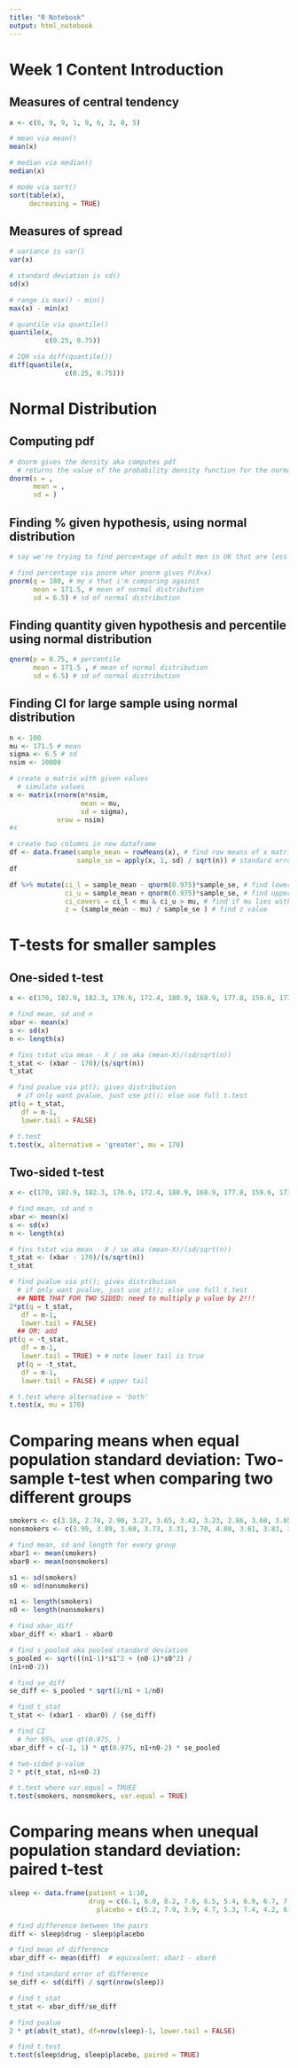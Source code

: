 ```yaml
---
title: "R Notebook"
output: html_notebook
---
```


# Week 1 Content Introduction
## Measures of central tendency
```r
x <- c(6, 9, 9, 1, 9, 6, 3, 8, 5)

# mean via mean()
mean(x)

# median via median()
median(x)

# mode via sort()
sort(table(x),
     decreasing = TRUE)
```

## Measures of spread
```r
# variance is var()
var(x)

# standard deviation is sd()
sd(x)

# range is max() - min()
max(x) - min(x)

# quantile via quantile()
quantile(x, 
         c(0.25, 0.75))

# IQR via diff(quantile())
diff(quantile(x,
              c(0.25, 0.75)))
```

# Normal Distribution
## Computing pdf
```r
# dnorm gives the density aka computes pdf
  # returns the value of the probability density function for the normal distribution given parameters for x, mean and sd; P(X <= x)
dnorm(x = ,
      mean = ,
      sd = )
```

## Finding % given hypothesis, using normal distribution
```r
# say we're trying to find percentage of adult men in UK that are less than 180cm tall

# find percentage via pnorm wher pnorm gives P(X<x)
pnorm(q = 180, # my x that i'm comparing against
      mean = 171.5, # mean of normal distribution
      sd = 6.5) # sd of normal distribution
```

## Finding quantity given hypothesis and percentile using normal distribution
```r
qnorm(p = 0.75, # percentile
      mean = 171.5 , # mean of normal distribution
      sd = 6.5) # sd of normal distribution
```

## Finding CI for large sample using normal distribution
```r
n <- 100
mu <- 171.5 # mean
sigma <- 6.5 # sd
nsim <- 10000

# create a matrix with given values
  # simulate values
x <- matrix(rnorm(n*nsim,
                  mean = mu,
                  sd = sigma),
            nrow = nsim)
#x

# create two columns in new dataframe
df <- data.frame(sample_mean = rowMeans(x), # find row means of x matrix
                 sample_se = apply(x, 1, sd) / sqrt(n)) # standard error formula is s/root n; apply(array = , margin = , function = )
df

df %>% mutate(ci_l = sample_mean - qnorm(0.975)*sample_se, # find lower limit
              ci_u = sample_mean + qnorm(0.975)*sample_se, # find upper limit
              ci_covers = ci_l < mu & ci_u > mu, # find if mu lies within interval
              z = (sample_mean - mu) / sample_se ) # find z value
```

# T-tests for smaller samples
## One-sided t-test
```r
x <- c(170, 182.9, 182.3, 176.6, 172.4, 180.9, 168.9, 177.8, 159.6, 173.1)

# find mean, sd and n
xbar <- mean(x)
s <- sd(x)
n <- length(x)

# fins tstat via mean - X / se aka (mean-X)/(sd/sqrt(n))
t_stat <- (xbar - 170)/(s/sqrt(n))
t_stat

# find pvalue via pt(); gives distribution
  # if only want pvalue, just use pt(); else use full t.test
pt(q = t_stat,
   df = n-1,
   lower.tail = FALSE)

# t.test
t.test(x, alternative = 'greater', mu = 170)
```

## Two-sided t-test
```r
x <- c(170, 182.9, 182.3, 176.6, 172.4, 180.9, 168.9, 177.8, 159.6, 173.1)

# find mean, sd and n
xbar <- mean(x)
s <- sd(x)
n <- length(x)

# fins tstat via mean - X / se aka (mean-X)/(sd/sqrt(n))
t_stat <- (xbar - 170)/(s/sqrt(n))
t_stat

# find pvalue via pt(); gives distribution
  # if only want pvalue, just use pt(); else use full t.test
  ## NOTE THAT FOR TWO SIDED: need to multiply p value by 2!!!
2*pt(q = t_stat,
   df = n-1,
   lower.tail = FALSE)
  ## OR: add 
pt(q = -t_stat,
   df = n-1,
   lower.tail = TRUE) + # note lower tail is true
  pt(q = -t_stat,
   df = n-1,
   lower.tail = FALSE) # upper tail

# t.test where alternative = 'both'
t.test(x, mu = 170)
```

# Comparing means when equal population standard  deviation: Two-sample t-test when comparing two different groups
```r
smokers <- c(3.18, 2.74, 2.90, 3.27, 3.65, 3.42, 3.23, 2.86, 3.60, 3.65, 3.69, 3.53, 2.38, 2.34)
nonsmokers <- c(3.99, 3.89, 3.60, 3.73, 3.31, 3.70, 4.08, 3.61, 3.83, 3.41, 4.13, 3.36, 3.54, 3.51, 2.71)

# find mean, sd and length for every group 
xbar1 <- mean(smokers)
xbar0 <- mean(nonsmokers) 

s1 <- sd(smokers)
s0 <- sd(nonsmokers)

n1 <- length(smokers)
n0 <- length(nonsmokers)

# find xbar_diff
xbar_diff <- xbar1 - xbar0

# find s_pooled aka pooled standard deviation
s_pooled <- sqrt(((n1-1)*s1^2 + (n0-1)*s0^2) /
(n1+n0-2))

# find se_diff
se_diff <- s_pooled * sqrt(1/n1 + 1/n0)

# find t_stat
t_stat <- (xbar1 - xbar0) / (se_diff)

# find CI
  # for 95%, use qt(0.975, )
xbar_diff + c(-1, 1) * qt(0.975, n1+n0-2) * se_pooled

# two-sided p-value
2 * pt(t_stat, n1+n0-2)

# t.test where var.equal = TRUEE
t.test(smokers, nonsmokers, var.equal = TRUE)
```

# Comparing means when unequal population standard  deviation: paired t-test
```r
sleep <- data.frame(patient = 1:10, 
                    drug = c(6.1, 6.0, 8.2, 7.6, 6.5, 5.4, 6.9, 6.7, 7.4, 5.8),
                      placebo = c(5.2, 7.9, 3.9, 4.7, 5.3, 7.4, 4.2, 6.1, 3.8, 7.3))

# find difference between the pairs
diff <- sleep$drug - sleep$placebo

# find mean of difference
xbar_diff <- mean(diff)  # equivalent: xbar1 - xbar0

# find standard error of difference
se_diff <- sd(diff) / sqrt(nrow(sleep))

# find t_stat
t_stat <- xbar_diff/se_diff

# find pvalue
2 * pt(abs(t_stat), df=nrow(sleep)-1, lower.tail = FALSE)

# find t.test
t.test(sleep$drug, sleep$placebo, paired = TRUE)
```

